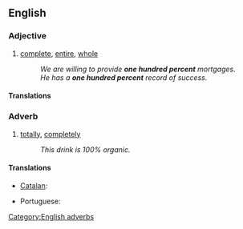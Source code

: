 ==English==

===Adjective===
{{en-adj|head=[[one]] [[hundred]] [[percent]]|-}}

# [[complete]], [[entire]], [[whole]]
#:''We are willing to provide '''one hundred percent''' mortgages.''
#:''He has a '''one hundred percent''' record of success.''

====Translations====
{{trans-top|complete, wholly}}
{{trans-mid}}
{{t|pt|cem por cento}}
{{trans-bottom}}

===Adverb===
{{en-adv|head=[[one]] [[hundred]] [[percent]]|-}}

# [[totally]], [[completely]]
#: ''This drink is 100% organic.''

====Translations====
{{trans-top|completely, totally}}
* [[Catalan]]: {{t|ca|cent per cent}}
{{trans-mid}}
* Portuguese: {{t|pt|cem por cento}}
{{trans-bottom}}

[[Category:English adverbs]]